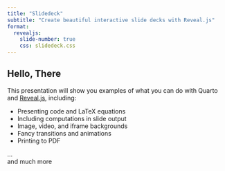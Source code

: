 ```yaml
---
title: "Slidedeck"
subtitle: "Create beautiful interactive slide decks with Reveal.js"
format:
  revealjs: 
    slide-number: true
    css: slidedeck.css
---
```


## Hello, There

This presentation will show you examples of what you can do with Quarto and [Reveal.js](https://revealjs.com), including:

-   Presenting code and LaTeX equations
-   Including computations in slide output
-   Image, video, and iframe backgrounds
-   Fancy transitions and animations
-   Printing to PDF

...<div class="foo">and much more</div>
